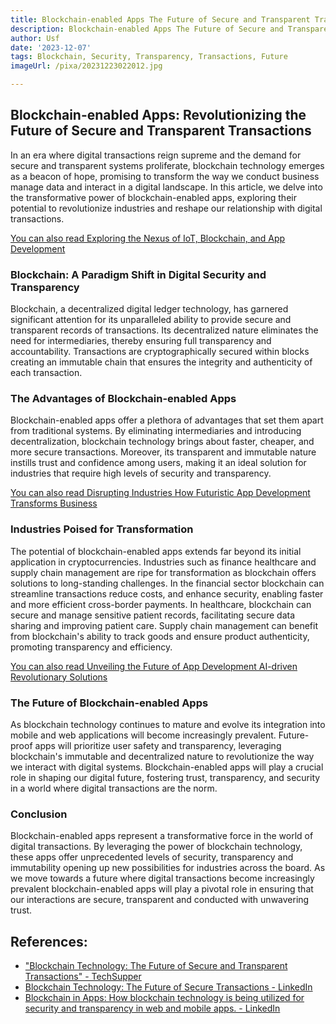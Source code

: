 ```yaml
---
title: Blockchain-enabled Apps The Future of Secure and Transparent Transactions
description: Blockchain-enabled Apps The Future of Secure and Transparent Transactions
author: Usf
date: '2023-12-07'
tags: Blockchain, Security, Transparency, Transactions, Future
imageUrl: /pixa/20231223022012.jpg

---
```

## Blockchain-enabled Apps:  Revolutionizing the Future  of Secure and Transparent Transactions

In  an era where digital transactions reign supreme and the demand  for secure and transparent systems  proliferate, blockchain technology emerges as  a beacon of hope,  promising to  transform the way we conduct business  manage data and interact in a digital landscape. In this article, we delve into the transformative power of blockchain-enabled apps, exploring their potential to revolutionize industries and reshape our relationship with digital transactions.

[You can also read Exploring the Nexus of IoT, Blockchain, and  App Development](Exploring%20the%20Nexus%20of%20IoT%2C%20Blockchain%2C%20and%20App%20Development)


### Blockchain: A Paradigm Shift in Digital  Security and Transparency

Blockchain, a decentralized digital ledger technology, has garnered significant attention for its unparalleled ability to provide secure and transparent records of transactions.  Its decentralized nature eliminates the need for intermediaries, thereby ensuring full transparency  and accountability.  Transactions are cryptographically  secured within blocks creating an  immutable chain that ensures the integrity and authenticity of each transaction.

### The Advantages  of Blockchain-enabled Apps

Blockchain-enabled apps  offer a plethora of advantages that set them apart  from traditional  systems.  By eliminating intermediaries and introducing decentralization, blockchain technology brings about faster, cheaper, and more secure  transactions. Moreover, its transparent and  immutable nature instills trust and confidence  among users, making  it an ideal solution for industries that require high levels of security and  transparency.

[You can also read Disrupting  Industries How Futuristic App  Development Transforms Business](Disrupting%20Industries%20How%20Futuristic%20App%20Development%20Transforms%20Business)


### Industries Poised for Transformation

The  potential of blockchain-enabled apps extends far beyond its initial application in cryptocurrencies. Industries such as finance healthcare and supply chain management are ripe for transformation as blockchain offers solutions to long-standing challenges. In the financial sector blockchain can streamline transactions reduce costs, and enhance security, enabling  faster and more efficient cross-border payments. In healthcare, blockchain can  secure and  manage sensitive patient records, facilitating secure data sharing and improving patient care. Supply chain management can benefit from blockchain's ability to track goods and ensure product authenticity, promoting transparency and efficiency.

[You can also read Unveiling the Future of App Development AI-driven Revolutionary Solutions](Unveiling%20the%20Future%20of%20App%20Development%20AI-driven%20Revolutionary%20Solutions)


### The Future of  Blockchain-enabled Apps

As blockchain technology continues to mature and evolve its integration into mobile and web applications will  become  increasingly prevalent. Future-proof apps will prioritize user safety and transparency, leveraging blockchain's immutable and decentralized nature to revolutionize the way we interact with digital systems. Blockchain-enabled apps will play a crucial role in shaping our digital future, fostering trust, transparency, and security in  a world where  digital  transactions are the norm.

### Conclusion

Blockchain-enabled apps represent a transformative force in the world of digital transactions. By leveraging the  power of  blockchain technology, these apps  offer unprecedented levels of security, transparency  and immutability opening up new possibilities  for industries across the board. As we move towards a  future where digital transactions become increasingly prevalent blockchain-enabled apps will play a pivotal role in ensuring that  our  interactions are secure, transparent and conducted with unwavering trust.

## References:
- ["Blockchain Technology: The Future of Secure and Transparent Transactions" - TechSupper](https://www.techsupper.com/2023/03/blockchain-technology-the-future-of-secure-and-transparent-transactions/)
- [Blockchain Technology: The Future of Secure Transactions - LinkedIn](https://www.linkedin.com/pulse/blockchain-technology-future-secure-transactions)
- [Blockchain in Apps: How blockchain technology is being utilized for security and transparency in web and mobile apps. - LinkedIn](https://www.linkedin.com/pulse/blockchain-apps-how-technology-being-utilized-security-transparency)
